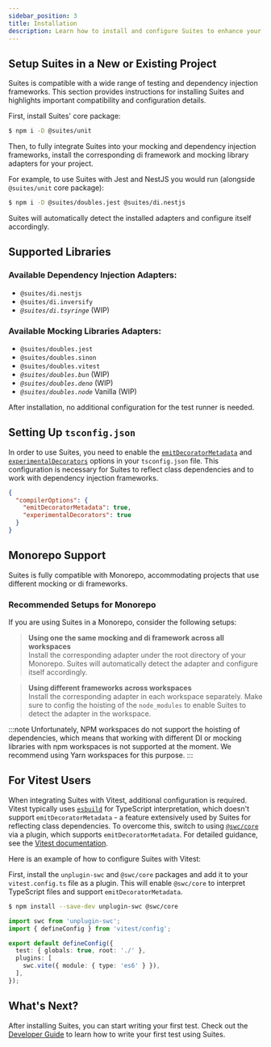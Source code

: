 ```yaml
---
sidebar_position: 3
title: Installation
description: Learn how to install and configure Suites to enhance your unit testing process across various DI frameworks and testing libraries.
---
```


## Setup Suites in a New or Existing Project

Suites is compatible with a wide range of testing and dependency injection frameworks. This section provides
instructions for installing Suites and highlights important compatibility and configuration details.

First, install Suites' core package:

```bash
$ npm i -D @suites/unit
```

Then, to fully integrate Suites into your mocking and dependency injection frameworks, install the corresponding
di framework and mocking library adapters for your project.

For example, to use Suites with Jest and NestJS you would run (alongside `@suites/unit` core package):

```bash
$ npm i -D @suites/doubles.jest @suites/di.nestjs
````

Suites will automatically detect the installed adapters and configure itself accordingly.

## Supported Libraries
### Available Dependency Injection Adapters:
  * `@suites/di.nestjs`
  * `@suites/di.inversify`
  * _`@suites/di.tsyringe`_ (WIP)

### Available Mocking Libraries Adapters:
  * `@suites/doubles.jest`
  * `@suites/doubles.sinon`
  * `@suites/doubles.vitest`
  * _`@suites/doubles.bun`_ (WIP)
  * _`@suites/doubles.deno`_ (WIP)
  * _`@suites/doubles.node`_ Vanilla (WIP)

After installation, no additional configuration for the test runner is needed.

## Setting Up `tsconfig.json`
In order to use Suites, you need to enable the [`emitDecoratorMetadata`](https://www.typescriptlang.org/tsconfig#emitDecoratorMetadata) and [`experimentalDecorators`](https://www.typescriptlang.org/tsconfig#experimentalDecorators) options in your `tsconfig.json` file.
This configuration is necessary for Suites to reflect class dependencies and to work with dependency injection frameworks.

```json title="tsconfig.json"
{
  "compilerOptions": {
    "emitDecoratorMetadata": true,
    "experimentalDecorators": true
  }
}
```
## Monorepo Support

Suites is fully compatible with Monorepo, accommodating projects that use different mocking or di frameworks.

### Recommended Setups for Monorepo

If you are using Suites in a Monorepo, consider the following setups:

> **Using one the same mocking and di framework across all workspaces** \
> Install the corresponding adapter under the root directory of your Monorepo.
> Suites will automatically detect the adapter and configure itself accordingly.

> **Using different frameworks across workspaces** \
> Install the corresponding adapter in each workspace separately. Make sure to config the hoisting of the `node_modules`
> to enable Suites to detect the adapter in the workspace.

:::note
Unfortunately, NPM workspaces do not support the hoisting of dependencies, which means that working with different DI or
mocking libraries with npm workspaces is not supported at the moment. We recommend using Yarn workspaces for this purpose.
:::

## For Vitest Users

When integrating Suites with Vitest, additional configuration is required. Vitest typically uses [`esbuild`](https://esbuild.github.io/) for
TypeScript interpretation, which doesn't support `emitDecoratorMetadata` - a feature extensively used by Suites for
reflecting class dependencies. To overcome this, switch to using [`@swc/core`](https://swc.rs/docs/usage/core) via a
plugin, which supports `emitDecoratorMetadata`. For detailed guidance, see the [Vitest documentation](https://vitest.dev/).

Here is an example of how to configure Suites with Vitest:

First, install the `unplugin-swc` and `@swc/core` packages and add it to your `vitest.config.ts` file as a plugin.
This will enable `@swc/core` to interpret TypeScript files and support `emitDecoratorMetadata`.

```bash
$ npm install --save-dev unplugin-swc @swc/core
```

```typescript title="vitest.config.ts"
import swc from 'unplugin-swc';
import { defineConfig } from 'vitest/config';

export default defineConfig({
  test: { globals: true, root: './' },
  plugins: [
    swc.vite({ module: { type: 'es6' } }),
  ],
});

```

## What's Next?
After installing Suites, you can start writing your first test.
Check out the [Developer Guide](/docs/developer-guide) to learn how to write your first test using Suites.